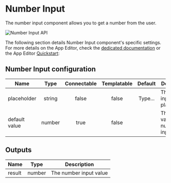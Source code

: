 

# Number Input

The number input component allows you to get a number from the user.

![Number Input API](../../assets/apps/4_app_component_library/number-input.png.webp)

The following section details Number Input component's specific settings. For more details on the App Editor, check the [dedicated documentation](../0_app_editor/index.mdx) or the App Editor [Quickstart](../../getting_started/7_apps_quickstart/index.mdx):

<div class="grid grid-cols-2 gap-6 mb-4">
    <DocCard
        color="orange"
        title="App Editor Documentation"
        description="The app editor is a low-code builder to create custom User Interfaces with a mix of drag-and-drop and code."
        href="/docs/apps/app_editor"
    />
    <DocCard
        color="orange"
        title="Apps Quickstart"
        description="Learn how to build your first app in a matter of minutes."
        href="/docs/getting_started/apps_quickstart"
    />
</div>

## Number Input configuration

| Name          |  Type  | Connectable | Templatable | Default | Description                            |
| ------------- | :----: | :---------: | :---------: | :-----: | -------------------------------------- |
| placeholder   | string |    false    |    false    | Type... | The number input placeholder.          |
| default value | number |    true     |    false    |         | The default value of the number input. |

## Outputs

| Name   |  Type  | Description            |
| ------ | :----: | ---------------------- |
| result | number | The number input value |
